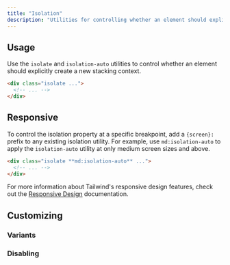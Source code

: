 ```yaml
---
title: "Isolation"
description: "Utilities for controlling whether an element should explicitly create a new stacking context."
---
```




## Usage

Use the `isolate` and `isolation-auto` utilities to control whether an element should explicitly create a new stacking context.

```html
<div class="isolate ...">
  <!-- ... -->
</div>
```

## Responsive

To control the isolation property at a specific breakpoint, add a `{screen}:` prefix to any existing isolation utility. For example, use `md:isolation-auto` to apply the `isolation-auto` utility at only medium screen sizes and above.

```html
<div class="isolate **md:isolation-auto** ...">
  <!-- ... -->
</div>
```

For more information about Tailwind's responsive design features, check out the [Responsive Design](/docs/responsive-design) documentation.

## Customizing

### Variants

<Variants plugin="isolation" name="isolation" />

### Disabling

<Disabling plugin="isolation" name="isolation" />
